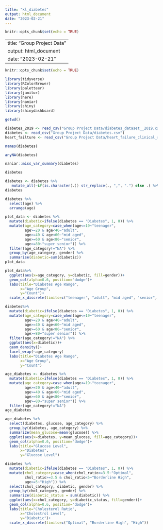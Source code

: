 ```yaml
---
title: "kl_diabetes"
output: html_document
date: "2023-02-21"
---
```


```r
knitr::opts_chunk$set(echo = TRUE)
```

---
title: "Group Project Data"
output: html_document
date: "2023-02-21"
---

```r
knitr::opts_chunk$set(echo = TRUE)
```

```r
library(tidyverse)
library(RColorBrewer)
library(paletteer)
library(janitor)
library(here)
library(naniar)
library(shiny)
library(shinydashboard)
```


```r
getwd()
```
```r
diabetes_2019 <- read_csv("Group Project Data/diabetes_dataset__2019.csv") %>% clean_names()
diabetes <- read_csv("Group Project Data/diabetes.csv")
heart_failture <- read_csv("Group Project Data/heart_failure_clinical_records_dataset.csv")
```
```r
names(diabetes)
```

```r
anyNA(diabetes)
```
```r
naniar::miss_var_summary(diabetes)
```
```r
diabetes
```

```r
diabetes <- diabetes %>% 
   mutate_all(~if(is.character(.)) str_replace(., ",", ".") else .) %>% mutate(chol_ratio=(cholesterol/hdl_chol))
diabetes
```


```r
diabetes %>%
  select(age) %>% 
  arrange(age)
```

```r
plot_data <- diabetes %>% 
  mutate(diabetic=ifelse(diabetes == "Diabetes", 1, 0)) %>% 
  mutate(age_category=case_when(age<=19~"teenager",
         age>=20 & age<40~"adult",
         age>=40 & age<60~"mid aged",
         age>=60 & age<80~"senior",
         age>=80~"super senior")) %>%  
  filter(age_category!="NA") %>% 
  group_by(age_category, gender) %>% 
  summarise(diabetic=sum(diabetic))
plot_data
```


```r
plot_data%>% 
  ggplot(aes(x=age_category, y=diabetic, fill=gender))+
  geom_col(alpha=0.6, position="dodge")+
  labs(title="Diabetes Age Range",
       x="Age Group",
       y="Count")+
  scale_x_discrete(limits=c("teenager", "adult", "mid aged", "senior", "super senior"))
```

```r
diabetes%>% 
  mutate(diabetic=ifelse(diabetes == "Diabetes", 1, 0)) %>% 
  mutate(age_category=case_when(age<=19~"teenager",
         age>=20 & age<40~"adult",
         age>=40 & age<60~"mid aged",
         age>=60 & age<80~"senior",
         age>=80~"super senior")) %>%  
  filter(age_category!="NA") %>% 
  ggplot(aes(x=diabetic))+
  geom_density()+
  facet_wrap(~age_category)
  labs(title="Diabetes Age Range",
       x="Age Group",
       y="Count")
```
```r
age_diabetes <- diabetes %>%
  mutate(diabetic=ifelse(diabetes == "Diabetes", 1, 0)) %>% 
  mutate(age_category=case_when(age<=19~"teenager",
         age>=20 & age<40~"adult",
         age>=40 & age<60~"mid aged",
         age>=60 & age<80~"senior",
         age>=80~"super senior")) %>%  
  filter(age_category!="NA")
age_diabetes
```

```r
age_diabetes %>%
  select(diabetes, glucose, age_category) %>% 
  group_by(diabetes, age_category) %>% 
  summarize(mean_glucose=mean(glucose)) %>% 
  ggplot(aes(x=diabetes, y=mean_glucose, fill=age_category))+
  geom_col(alpha=0.6, position="dodge")+
  labs(title="Glucose Level",
       x="Diabetes",
       y="Glucose Level")
```
```r
diabetes %>% 
  mutate(diabetic=ifelse(diabetes == "Diabetes", 1, 0)) %>% 
  mutate(chol_category=case_when(chol_ratio<=3.5~"Optimal",
         chol_ratio>=3.5 & chol_ratio<5~"Borderline High",
         age>=5~"High")) %>%
  select(chol_category, diabetic, gender) %>% 
  group_by(chol_category, gender) %>% 
  summarize(diabetic_status = sum(diabetic)) %>% 
  ggplot(aes(x=chol_category, y=diabetic_status, fill=gender))+
  geom_col(alpha=0.6, position="dodge")+
  labs(title="Cholesterol Ratio",
       x="Cholestrol Level",
       y="Diabetic")+
  scale_x_discrete(limits=c("Optimal", "Borderline High", "High"))
```


